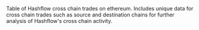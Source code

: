 Table of Hashflow cross chain trades on ethereum. Includes unique data for cross chain trades such as source and destination chains for further analysis of Hashflow's cross chain activity.
